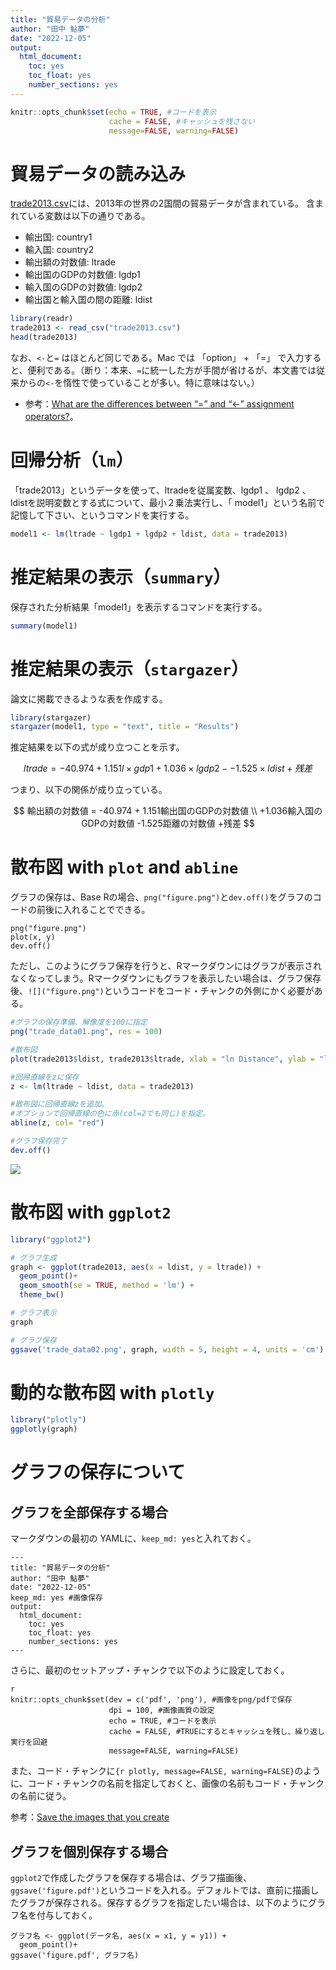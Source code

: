 ```yaml
---
title: "貿易データの分析"
author: "田中 鮎夢"
date: "2022-12-05"
output:
  html_document:
    toc: yes
    toc_float: yes
    number_sections: yes
---
```


```r
knitr::opts_chunk$set(echo = TRUE, #コードを表示
                      cache = FALSE, #キャッシュを残さない
                      message=FALSE, warning=FALSE)

```


# 貿易データの読み込み

[trade2013.csv](https://ayumu-tanaka.github.io/teaching/trade2013.csv)には、2013年の世界の2国間の貿易データが含まれている。
含まれている変数は以下の通りである。

- 輸出国: country1
- 輸入国: country2
- 輸出額の対数値: ltrade
- 輸出国のGDPの対数値: lgdp1
- 輸入国のGDPの対数値: lgdp2
- 輸出国と輸入国の間の距離: ldist


```r
library(readr)
trade2013 <- read_csv("trade2013.csv")
head(trade2013)
```


なお、`<-`と`=` はほとんど同じである。Mac では 「option」 + 「=」 で入力すると、便利である。（断り：本来、`=`に統一した方が手間が省けるが、本文書では従来からの`<-`を惰性で使っていることが多い。特に意味はない。） 

- 参考：[What are the differences between "=" and "<-" assignment operators?](https://stackoverflow.com/questions/1741820/what-are-the-differences-between-and-assignment-operators)。

# 回帰分析（`lm`）

「trade2013」というデータを使って、ltradeを従属変数、lgdp1 、 lgdp2 、 ldistを説明変数とする式について、最小２乗法実行し、「 model1」という名前で記憶して下さい、というコマンドを実行する。

```r
model1 <- lm(ltrade ~ lgdp1 + lgdp2 + ldist, data = trade2013)
```

# 推定結果の表示（`summary`）

保存された分析結果「model1」を表示するコマンドを実行する。

```r
summary(model1)
```


# 推定結果の表示（`stargazer`）

論文に掲載できるような表を作成する。

```r
library(stargazer)
stargazer(model1, type = "text", title = "Results")
```

推定結果を以下の式が成り立つことを示す。

$$
ltrade = -40.974 + 1.151l \times gdp1 + 1.036 \times lgdp2 − -1.525 \times ldist + 残差
$$

つまり、以下の関係が成り立っている。

$$
輸出額の対数値 = 	-40.974 + 1.151輸出国のGDPの対数値 \\
 +1.036輸入国のGDPの対数値 -1.525距離の対数値 +残差
$$

# 散布図 with `plot` and `abline`

グラフの保存は、Base Rの場合、`png("figure.png") `と`dev.off() `をグラフのコードの前後に入れることでできる。

```
png("figure.png") 
plot(x, y)
dev.off()  
```

ただし、このようにグラフ保存を行うと、Rマークダウンにはグラフが表示されなくなってしまう。Rマークダウンにもグラフを表示したい場合は、グラフ保存後、`![]("figure.png")`というコードをコード・チャンクの外側にかく必要がある。

```r
#グラフの保存準備、解像度を100に指定
png("trade_data01.png", res = 100) 

#散布図
plot(trade2013$ldist, trade2013$ltrade, xlab = "ln Distance", ylab = "ln Trade")

#回帰直線をzに保存
z <- lm(ltrade ~ ldist, data = trade2013)

#散布図に回帰直線zを追加。
#オプションで回帰直線の色に赤(col=2でも同じ)を指定。
abline(z, col= "red")

#グラフ保存完了
dev.off()  
```


![](trade_data01.png)

# 散布図 with `ggplot2`

```r
library("ggplot2")

# グラフ生成
graph <- ggplot(trade2013, aes(x = ldist, y = ltrade)) +
  geom_point()+
  geom_smooth(se = TRUE, method = 'lm') +
  theme_bw()

# グラフ表示
graph

# グラフ保存
ggsave('trade_data02.png', graph, width = 5, height = 4, units = 'cm')
```


# 動的な散布図 with `plotly`

```r
library("plotly")
ggplotly(graph)

```


# グラフの保存について
## グラフを全部保存する場合

マークダウンの最初の YAMLに、`keep_md: yes`と入れておく。

```
---
title: "貿易データの分析"
author: "田中 鮎夢"
date: "2022-12-05"
keep_md: yes #画像保存
output:
  html_document:
    toc: yes
    toc_float: yes
    number_sections: yes
---
```

さらに、最初のセットアップ・チャンクで以下のように設定しておく。

```
{r setup-chunk, include=FALSE}
knitr::opts_chunk$set(dev = c('pdf', 'png'), #画像をpng/pdfで保存
                      dpi = 100, #画像画質の設定
                      echo = TRUE, #コードを表示
                      cache = FALSE, #TRUEにするとキャッシュを残し、繰り返し実行を回避
                      message=FALSE, warning=FALSE)

```

また、コード・チャンクに`{r plotly, message=FALSE, warning=FALSE}`のように、コード・チャンクの名前を指定しておくと、画像の名前もコード・チャンクの名前に従う。

参考：[Save the images that you create](https://www.njtierney.com/post/2018/02/28/three-r-tips/)

## グラフを個別保存する場合

`ggplot2`で作成したグラフを保存する場合は、グラフ描画後、`ggsave('figure.pdf')`というコードを入れる。デフォルトでは、直前に描画したグラフが保存される。保存するグラフを指定したい場合は、以下のようにグラフ名を付与しておく。
```
グラフ名 <- ggplot(データ名, aes(x = x1, y = y1)) +
  geom_point()+
ggsave('figure.pdf', グラフ名)
```

